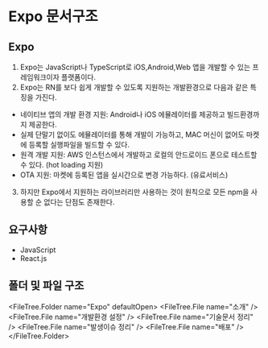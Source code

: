 
# Expo 문서구조

## Expo

1. Expo는 JavaScript나 TypeScript로 iOS,Android,Web 앱을 개발할 수 있는 프레임워크이자 플랫폼이다.
2. Expo는 RN를 보다 쉽게 개발할 수 있도록 지원하는 개발환경으로 다음과 같은 특징을 가진다.

- 네이티브 앱의 개발 환경 지원: Android나 iOS 에뮬레이터를 제공하고 빌드환경까지 제공한다.
- 실제 단말기 없이도 에뮬레이터를 통해 개발이 가능하고, MAC 머신이 없어도 마켓에 등록할 실행파일을 빌드할 수 있다.
- 원격 개발 지원: AWS 인스턴스에서 개발하고 로컬의 안드로이드 폰으로 테스트할 수 있다. (hot loading 지원)
- OTA 지원: 마켓에 등록된 앱을 실시간으로 변경 가능하다. (유료서비스)

3. 하지만 Expo에서 지원하는 라이브러리만 사용하는 것이 원칙으로 모든 npm을 사용할 순 없다는 단점도 존재한다.

## 요구사항

- JavaScript
- React.js

## 폴더 및 파일 구조

<FileTree.Folder name="Expo" defaultOpen>
  <FileTree.File name="소개" />
  <FileTree.File name="개발환경 설정" />
  <FileTree.File name="기술문서 정리" />
  <FileTree.File name="발생이슈 정리" />
  <FileTree.File name="배포" />
</FileTree.Folder>
